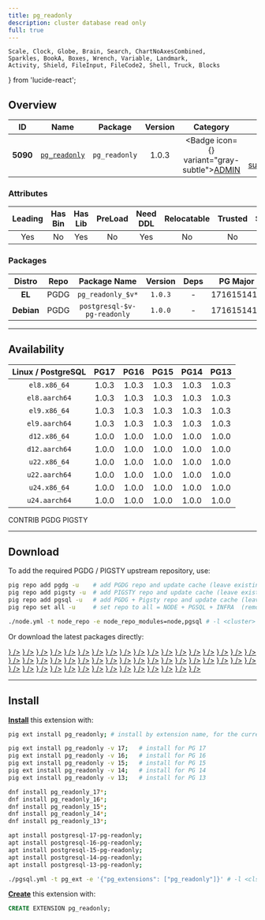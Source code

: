 ```yaml
---
title: pg_readonly
description: cluster database read only
full: true
---
```


    Scale, Clock, Globe, Brain, Search, ChartNoAxesCombined,
    Sparkles, BookA, Boxes, Wrench, Variable, Landmark,
    Activity, Shield, FileInput, FileCode2, Shell, Truck, Blocks
} from 'lucide-react';

## Overview

| <TooltipIconButton tooltip="Extension unique identifier" side="top">ID</TooltipIconButton> | <TooltipIconButton tooltip="Extension name" side="top">Name</TooltipIconButton> | <TooltipIconButton tooltip="Package name for installation" side="top">Package</TooltipIconButton> | <TooltipIconButton tooltip="Latest available extension version" side="top">Version</TooltipIconButton> | <TooltipIconButton tooltip="Extension category" side="top">Category</TooltipIconButton> | <TooltipIconButton tooltip="Open source license" side="top">License</TooltipIconButton> | <TooltipIconButton tooltip="Programming language" side="top">Lang</TooltipIconButton> |
|:--------:|:--------:|:----------:|:--------------:|:---------------------------------------:|:------------------------------------------------------:|:----:|
| **5090** | [`pg_readonly`](https://github.com/pierreforstmann/pg_readonly) | `pg_readonly` | 1.0.3 | <Badge icon={<Landmark />} variant="gray-subtle"><a href="/ext/admin" className="no-underline">ADMIN</a></Badge> | <a href="/ext/list/license#postgresql" className="no-underline"><Badge icon={<Scale />} variant="blue-subtle">PostgreSQL</Badge></a> | <a href="/ext/list/lang#c"><Badge icon={<FileCode2 />} variant="blue-subtle">C</Badge></a> |

### Attributes

| <TooltipIconButton tooltip="The Primary Leading extension in the Package" side="top">Leading</TooltipIconButton> | <TooltipIconButton tooltip="Contains binary utils" side="top">Has Bin</TooltipIconButton> | <TooltipIconButton tooltip="Contains .so shared library files" side="top">Has Lib</TooltipIconButton> | <TooltipIconButton tooltip="Requires preloading via shared_preload_libraries" side="top">PreLoad</TooltipIconButton> | <TooltipIconButton tooltip="Requires CREATE EXTENSION DDL command" side="top">Need DDL</TooltipIconButton> | <TooltipIconButton tooltip="Can be installed in any schema" side="top">Relocatable</TooltipIconButton> | <TooltipIconButton tooltip="Can be created by non-superuser" side="top">Trusted</TooltipIconButton> | <TooltipIconButton tooltip="Schemas used by this extension" side="top">Schemas</TooltipIconButton> |
|:-------:|:-------:|:-------:|:-------:|:--------:|:-----------:|:-------:|:-------:|
| Yes | No | Yes | No | Yes | No | No | - |

### Packages

| <TooltipIconButton tooltip="Linux distribution family, EL or Debian" side="top">Distro</TooltipIconButton> | <TooltipIconButton tooltip="Package repository" side="top">Repo</TooltipIconButton> | <TooltipIconButton tooltip="The RPM/DEB Package Name Pattern (replace $v with real pg major)" side="top">Package Name</TooltipIconButton> | <TooltipIconButton tooltip="Latest package version" side="top">Version</TooltipIconButton> | <TooltipIconButton tooltip="RPM/DEB Package dependencies" side="top">Deps</TooltipIconButton> | <TooltipIconButton tooltip="Available in these PostgreSQL Major Versions" side="top">PG Major</TooltipIconButton> |
|:----------:|:--------:|:------------------------:|:-----------:|:------------:|:------------------:|
|   **EL**   | <Badge variant="blue-subtle"><span className="font-bold">PGDG</span></Badge> | `pg_readonly_$v*` | `1.0.3` | - | <Badge variant="green-subtle">17</Badge><Badge variant="green-subtle">16</Badge><Badge variant="green-subtle">15</Badge><Badge variant="green-subtle">14</Badge><Badge variant="green-subtle">13</Badge> |
| **Debian** | <Badge variant="blue-subtle"><span className="font-bold">PGDG</span></Badge> | `postgresql-$v-pg-readonly` | `1.0.0` | - | <Badge variant="green-subtle">17</Badge><Badge variant="green-subtle">16</Badge><Badge variant="green-subtle">15</Badge><Badge variant="green-subtle">14</Badge><Badge variant="green-subtle">13</Badge> |



------

## Availability

| <TooltipIconButton tooltip="Linux Distro Arch / PostgreSQL Major Version" side="top">Linux / PostgreSQL </TooltipIconButton> | **PG17** | **PG16** | **PG15** | **PG14** | **PG13** |
|:-----:|:-----:|:-----:|:-----:|:-----:|:-----:|
| `el8.x86_64` | <Badge variant="blue-subtle">1.0.3</Badge> | <Badge variant="blue-subtle">1.0.3</Badge> | <Badge variant="blue-subtle">1.0.3</Badge> | <Badge variant="blue-subtle">1.0.3</Badge> | <Badge variant="blue-subtle">1.0.3</Badge> |
| `el8.aarch64` | <Badge variant="blue-subtle">1.0.3</Badge> | <Badge variant="blue-subtle">1.0.3</Badge> | <Badge variant="blue-subtle">1.0.3</Badge> | <Badge variant="blue-subtle">1.0.3</Badge> | <Badge variant="blue-subtle">1.0.3</Badge> |
| `el9.x86_64` | <Badge variant="blue-subtle">1.0.3</Badge> | <Badge variant="blue-subtle">1.0.3</Badge> | <Badge variant="blue-subtle">1.0.3</Badge> | <Badge variant="blue-subtle">1.0.3</Badge> | <Badge variant="blue-subtle">1.0.3</Badge> |
| `el9.aarch64` | <Badge variant="blue-subtle">1.0.3</Badge> | <Badge variant="blue-subtle">1.0.3</Badge> | <Badge variant="blue-subtle">1.0.3</Badge> | <Badge variant="blue-subtle">1.0.3</Badge> | <Badge variant="blue-subtle">1.0.3</Badge> |
| `d12.x86_64` | <Badge variant="amber-subtle">1.0.0</Badge> | <Badge variant="amber-subtle">1.0.0</Badge> | <Badge variant="amber-subtle">1.0.0</Badge> | <Badge variant="amber-subtle">1.0.0</Badge> | <Badge variant="amber-subtle">1.0.0</Badge> |
| `d12.aarch64` | <Badge variant="amber-subtle">1.0.0</Badge> | <Badge variant="amber-subtle">1.0.0</Badge> | <Badge variant="amber-subtle">1.0.0</Badge> | <Badge variant="amber-subtle">1.0.0</Badge> | <Badge variant="amber-subtle">1.0.0</Badge> |
| `u22.x86_64` | <Badge variant="amber-subtle">1.0.0</Badge> | <Badge variant="amber-subtle">1.0.0</Badge> | <Badge variant="amber-subtle">1.0.0</Badge> | <Badge variant="amber-subtle">1.0.0</Badge> | <Badge variant="amber-subtle">1.0.0</Badge> |
| `u22.aarch64` | <Badge variant="amber-subtle">1.0.0</Badge> | <Badge variant="amber-subtle">1.0.0</Badge> | <Badge variant="amber-subtle">1.0.0</Badge> | <Badge variant="amber-subtle">1.0.0</Badge> | <Badge variant="amber-subtle">1.0.0</Badge> |
| `u24.x86_64` | <Badge variant="amber-subtle">1.0.0</Badge> | <Badge variant="amber-subtle">1.0.0</Badge> | <Badge variant="amber-subtle">1.0.0</Badge> | <Badge variant="amber-subtle">1.0.0</Badge> | <Badge variant="amber-subtle">1.0.0</Badge> |
| `u24.aarch64` | <Badge variant="amber-subtle">1.0.0</Badge> | <Badge variant="amber-subtle">1.0.0</Badge> | <Badge variant="amber-subtle">1.0.0</Badge> | <Badge variant="amber-subtle">1.0.0</Badge> | <Badge variant="amber-subtle">1.0.0</Badge> |

<Badge variant="green-subtle"><span className="font-black">CONTRIB</span></Badge> <Badge variant="blue-subtle"><span className="font-black">PGDG</span></Badge> <Badge variant="amber-subtle"><span className="font-black">PIGSTY</span></Badge>

------

## Download

To add the required PGDG / PIGSTY upstream repository, use:

```bash tab="pig"
pig repo add pgdg -u    # add PGDG repo and update cache (leave existing repos)
pig repo add pigsty -u  # add PIGSTY repo and update cache (leave existing repos)
pig repo add pgsql -u   # add PGDG + Pigsty repo and update cache (leave existing repos)
pig repo set all -u     # set repo to all = NODE + PGSQL + INFRA  (remove existing repos)
```
```bash tab="pigsty"
./node.yml -t node_repo -e node_repo_modules=node,pgsql # -l <cluster>
```

Or download the latest packages directly:

<Files>
    <Folder name="el8.x86_64">
        <a href="https://download.postgresql.org/pub/repos/yum/17/redhat/rhel-8-x86_64/pg_readonly_17-1.0.3-4PGDG.rhel8.x86_64.rpm"><File name="pg_readonly_17-1.0.3-4PGDG.rhel8.x86_64.rpm" icon={<Package className="text-emerald-500" />} /></a>
        <a href="https://download.postgresql.org/pub/repos/yum/16/redhat/rhel-8-x86_64/pg_readonly_16-1.0.3-2.rhel8.1.x86_64.rpm"><File name="pg_readonly_16-1.0.3-2.rhel8.1.x86_64.rpm" icon={<Package className="text-emerald-500" />} /></a>
        <a href="https://download.postgresql.org/pub/repos/yum/15/redhat/rhel-8-x86_64/pg_readonly_15-1.0.3-1.rhel8.x86_64.rpm"><File name="pg_readonly_15-1.0.3-1.rhel8.x86_64.rpm" icon={<Package className="text-emerald-500" />} /></a>
        <a href="https://download.postgresql.org/pub/repos/yum/14/redhat/rhel-8-x86_64/pg_readonly_14-1.0.3-1.rhel8.x86_64.rpm"><File name="pg_readonly_14-1.0.3-1.rhel8.x86_64.rpm" icon={<Package className="text-emerald-500" />} /></a>
        <a href="https://download.postgresql.org/pub/repos/yum/13/redhat/rhel-8-x86_64/pg_readonly_13-1.0.3-1.rhel8.x86_64.rpm"><File name="pg_readonly_13-1.0.3-1.rhel8.x86_64.rpm" icon={<Package className="text-emerald-500" />} /></a>
    </Folder>
    <Folder name="el8.aarch64">
        <a href="https://download.postgresql.org/pub/repos/yum/17/redhat/rhel-8-aarch64/pg_readonly_17-1.0.3-4PGDG.rhel8.aarch64.rpm"><File name="pg_readonly_17-1.0.3-4PGDG.rhel8.aarch64.rpm" icon={<Package className="text-orange-500" />} /></a>
        <a href="https://download.postgresql.org/pub/repos/yum/16/redhat/rhel-8-aarch64/pg_readonly_16-1.0.3-2.rhel8.1.aarch64.rpm"><File name="pg_readonly_16-1.0.3-2.rhel8.1.aarch64.rpm" icon={<Package className="text-orange-500" />} /></a>
        <a href="https://download.postgresql.org/pub/repos/yum/15/redhat/rhel-8-aarch64/pg_readonly_15-1.0.3-1.rhel8.aarch64.rpm"><File name="pg_readonly_15-1.0.3-1.rhel8.aarch64.rpm" icon={<Package className="text-orange-500" />} /></a>
        <a href="https://download.postgresql.org/pub/repos/yum/14/redhat/rhel-8-aarch64/pg_readonly_14-1.0.3-1.rhel8.aarch64.rpm"><File name="pg_readonly_14-1.0.3-1.rhel8.aarch64.rpm" icon={<Package className="text-orange-500" />} /></a>
        <a href="https://download.postgresql.org/pub/repos/yum/13/redhat/rhel-8-aarch64/pg_readonly_13-1.0.3-1.rhel8.aarch64.rpm"><File name="pg_readonly_13-1.0.3-1.rhel8.aarch64.rpm" icon={<Package className="text-orange-500" />} /></a>
    </Folder>
    <Folder name="el9.x86_64">
        <a href="https://download.postgresql.org/pub/repos/yum/17/redhat/rhel-9-x86_64/pg_readonly_17-1.0.3-4PGDG.rhel9.x86_64.rpm"><File name="pg_readonly_17-1.0.3-4PGDG.rhel9.x86_64.rpm" icon={<Package className="text-emerald-500" />} /></a>
        <a href="https://download.postgresql.org/pub/repos/yum/16/redhat/rhel-9-x86_64/pg_readonly_16-1.0.3-2.rhel9.1.x86_64.rpm"><File name="pg_readonly_16-1.0.3-2.rhel9.1.x86_64.rpm" icon={<Package className="text-emerald-500" />} /></a>
        <a href="https://download.postgresql.org/pub/repos/yum/15/redhat/rhel-9-x86_64/pg_readonly_15-1.0.3-1.rhel9.x86_64.rpm"><File name="pg_readonly_15-1.0.3-1.rhel9.x86_64.rpm" icon={<Package className="text-emerald-500" />} /></a>
        <a href="https://download.postgresql.org/pub/repos/yum/14/redhat/rhel-9-x86_64/pg_readonly_14-1.0.3-1.rhel9.x86_64.rpm"><File name="pg_readonly_14-1.0.3-1.rhel9.x86_64.rpm" icon={<Package className="text-emerald-500" />} /></a>
        <a href="https://download.postgresql.org/pub/repos/yum/13/redhat/rhel-9-x86_64/pg_readonly_13-1.0.3-1.rhel9.x86_64.rpm"><File name="pg_readonly_13-1.0.3-1.rhel9.x86_64.rpm" icon={<Package className="text-emerald-500" />} /></a>
    </Folder>
    <Folder name="el9.aarch64">
        <a href="https://download.postgresql.org/pub/repos/yum/17/redhat/rhel-9-aarch64/pg_readonly_17-1.0.3-4PGDG.rhel9.aarch64.rpm"><File name="pg_readonly_17-1.0.3-4PGDG.rhel9.aarch64.rpm" icon={<Package className="text-orange-500" />} /></a>
        <a href="https://download.postgresql.org/pub/repos/yum/16/redhat/rhel-9-aarch64/pg_readonly_16-1.0.3-2.rhel9.1.aarch64.rpm"><File name="pg_readonly_16-1.0.3-2.rhel9.1.aarch64.rpm" icon={<Package className="text-orange-500" />} /></a>
        <a href="https://download.postgresql.org/pub/repos/yum/15/redhat/rhel-9-aarch64/pg_readonly_15-1.0.3-1.rhel9.aarch64.rpm"><File name="pg_readonly_15-1.0.3-1.rhel9.aarch64.rpm" icon={<Package className="text-orange-500" />} /></a>
        <a href="https://download.postgresql.org/pub/repos/yum/14/redhat/rhel-9-aarch64/pg_readonly_14-1.0.3-1.rhel9.aarch64.rpm"><File name="pg_readonly_14-1.0.3-1.rhel9.aarch64.rpm" icon={<Package className="text-orange-500" />} /></a>
        <a href="https://download.postgresql.org/pub/repos/yum/13/redhat/rhel-9-aarch64/pg_readonly_13-1.0.3-1.rhel9.aarch64.rpm"><File name="pg_readonly_13-1.0.3-1.rhel9.aarch64.rpm" icon={<Package className="text-orange-500" />} /></a>
    </Folder>
    <Folder name="d12.x86_64">
        <a href="https://repo.pigsty.io/apt/pgsql/bookworm/pool/main/p/pg-readonly/postgresql-17-pg-readonly_1.0.0-1PIGSTY~bookworm_amd64.deb"><File name="postgresql-17-pg-readonly_1.0.0-1PIGSTY~bookworm_amd64.deb" icon={<Box className="text-emerald-500" />} /></a>
        <a href="https://repo.pigsty.io/apt/pgsql/bookworm/pool/main/p/pg-readonly/postgresql-16-pg-readonly_1.0.0-1PIGSTY~bookworm_amd64.deb"><File name="postgresql-16-pg-readonly_1.0.0-1PIGSTY~bookworm_amd64.deb" icon={<Box className="text-emerald-500" />} /></a>
        <a href="https://repo.pigsty.io/apt/pgsql/bookworm/pool/main/p/pg-readonly/postgresql-15-pg-readonly_1.0.0-1PIGSTY~bookworm_amd64.deb"><File name="postgresql-15-pg-readonly_1.0.0-1PIGSTY~bookworm_amd64.deb" icon={<Box className="text-emerald-500" />} /></a>
        <a href="https://repo.pigsty.io/apt/pgsql/bookworm/pool/main/p/pg-readonly/postgresql-14-pg-readonly_1.0.0-1PIGSTY~bookworm_amd64.deb"><File name="postgresql-14-pg-readonly_1.0.0-1PIGSTY~bookworm_amd64.deb" icon={<Box className="text-emerald-500" />} /></a>
        <a href="https://repo.pigsty.io/apt/pgsql/bookworm/pool/main/p/pg-readonly/postgresql-13-pg-readonly_1.0.0-1PIGSTY~bookworm_amd64.deb"><File name="postgresql-13-pg-readonly_1.0.0-1PIGSTY~bookworm_amd64.deb" icon={<Box className="text-emerald-500" />} /></a>
    </Folder>
    <Folder name="d12.aarch64">
        <a href="https://repo.pigsty.io/apt/pgsql/bookworm/pool/main/p/pg-readonly/postgresql-17-pg-readonly_1.0.0-1PIGSTY~bookworm_arm64.deb"><File name="postgresql-17-pg-readonly_1.0.0-1PIGSTY~bookworm_arm64.deb" icon={<Box className="text-orange-500" />} /></a>
        <a href="https://repo.pigsty.io/apt/pgsql/bookworm/pool/main/p/pg-readonly/postgresql-16-pg-readonly_1.0.0-1PIGSTY~bookworm_arm64.deb"><File name="postgresql-16-pg-readonly_1.0.0-1PIGSTY~bookworm_arm64.deb" icon={<Box className="text-orange-500" />} /></a>
        <a href="https://repo.pigsty.io/apt/pgsql/bookworm/pool/main/p/pg-readonly/postgresql-15-pg-readonly_1.0.0-1PIGSTY~bookworm_arm64.deb"><File name="postgresql-15-pg-readonly_1.0.0-1PIGSTY~bookworm_arm64.deb" icon={<Box className="text-orange-500" />} /></a>
        <a href="https://repo.pigsty.io/apt/pgsql/bookworm/pool/main/p/pg-readonly/postgresql-14-pg-readonly_1.0.0-1PIGSTY~bookworm_arm64.deb"><File name="postgresql-14-pg-readonly_1.0.0-1PIGSTY~bookworm_arm64.deb" icon={<Box className="text-orange-500" />} /></a>
        <a href="https://repo.pigsty.io/apt/pgsql/bookworm/pool/main/p/pg-readonly/postgresql-13-pg-readonly_1.0.0-1PIGSTY~bookworm_arm64.deb"><File name="postgresql-13-pg-readonly_1.0.0-1PIGSTY~bookworm_arm64.deb" icon={<Box className="text-orange-500" />} /></a>
    </Folder>
    <Folder name="u22.x86_64">
        <a href="https://repo.pigsty.io/apt/pgsql/jammy/pool/main/p/pg-readonly/postgresql-17-pg-readonly_1.0.0-1PIGSTY~jammy_amd64.deb"><File name="postgresql-17-pg-readonly_1.0.0-1PIGSTY~jammy_amd64.deb" icon={<Box className="text-emerald-500" />} /></a>
        <a href="https://repo.pigsty.io/apt/pgsql/jammy/pool/main/p/pg-readonly/postgresql-16-pg-readonly_1.0.0-1PIGSTY~jammy_amd64.deb"><File name="postgresql-16-pg-readonly_1.0.0-1PIGSTY~jammy_amd64.deb" icon={<Box className="text-emerald-500" />} /></a>
        <a href="https://repo.pigsty.io/apt/pgsql/jammy/pool/main/p/pg-readonly/postgresql-15-pg-readonly_1.0.0-1PIGSTY~jammy_amd64.deb"><File name="postgresql-15-pg-readonly_1.0.0-1PIGSTY~jammy_amd64.deb" icon={<Box className="text-emerald-500" />} /></a>
        <a href="https://repo.pigsty.io/apt/pgsql/jammy/pool/main/p/pg-readonly/postgresql-14-pg-readonly_1.0.0-1PIGSTY~jammy_amd64.deb"><File name="postgresql-14-pg-readonly_1.0.0-1PIGSTY~jammy_amd64.deb" icon={<Box className="text-emerald-500" />} /></a>
        <a href="https://repo.pigsty.io/apt/pgsql/jammy/pool/main/p/pg-readonly/postgresql-13-pg-readonly_1.0.0-1PIGSTY~jammy_amd64.deb"><File name="postgresql-13-pg-readonly_1.0.0-1PIGSTY~jammy_amd64.deb" icon={<Box className="text-emerald-500" />} /></a>
    </Folder>
    <Folder name="u22.aarch64">
        <a href="https://repo.pigsty.io/apt/pgsql/jammy/pool/main/p/pg-readonly/postgresql-17-pg-readonly_1.0.0-1PIGSTY~jammy_arm64.deb"><File name="postgresql-17-pg-readonly_1.0.0-1PIGSTY~jammy_arm64.deb" icon={<Box className="text-orange-500" />} /></a>
        <a href="https://repo.pigsty.io/apt/pgsql/jammy/pool/main/p/pg-readonly/postgresql-16-pg-readonly_1.0.0-1PIGSTY~jammy_arm64.deb"><File name="postgresql-16-pg-readonly_1.0.0-1PIGSTY~jammy_arm64.deb" icon={<Box className="text-orange-500" />} /></a>
        <a href="https://repo.pigsty.io/apt/pgsql/jammy/pool/main/p/pg-readonly/postgresql-15-pg-readonly_1.0.0-1PIGSTY~jammy_arm64.deb"><File name="postgresql-15-pg-readonly_1.0.0-1PIGSTY~jammy_arm64.deb" icon={<Box className="text-orange-500" />} /></a>
        <a href="https://repo.pigsty.io/apt/pgsql/jammy/pool/main/p/pg-readonly/postgresql-14-pg-readonly_1.0.0-1PIGSTY~jammy_arm64.deb"><File name="postgresql-14-pg-readonly_1.0.0-1PIGSTY~jammy_arm64.deb" icon={<Box className="text-orange-500" />} /></a>
        <a href="https://repo.pigsty.io/apt/pgsql/jammy/pool/main/p/pg-readonly/postgresql-13-pg-readonly_1.0.0-1PIGSTY~jammy_arm64.deb"><File name="postgresql-13-pg-readonly_1.0.0-1PIGSTY~jammy_arm64.deb" icon={<Box className="text-orange-500" />} /></a>
    </Folder>
    <Folder name="u24.x86_64">
        <a href="https://repo.pigsty.io/apt/pgsql/noble/pool/main/p/pg-readonly/postgresql-17-pg-readonly_1.0.0-1PIGSTY~noble_amd64.deb"><File name="postgresql-17-pg-readonly_1.0.0-1PIGSTY~noble_amd64.deb" icon={<Box className="text-emerald-500" />} /></a>
        <a href="https://repo.pigsty.io/apt/pgsql/noble/pool/main/p/pg-readonly/postgresql-16-pg-readonly_1.0.0-1PIGSTY~noble_amd64.deb"><File name="postgresql-16-pg-readonly_1.0.0-1PIGSTY~noble_amd64.deb" icon={<Box className="text-emerald-500" />} /></a>
        <a href="https://repo.pigsty.io/apt/pgsql/noble/pool/main/p/pg-readonly/postgresql-15-pg-readonly_1.0.0-1PIGSTY~noble_amd64.deb"><File name="postgresql-15-pg-readonly_1.0.0-1PIGSTY~noble_amd64.deb" icon={<Box className="text-emerald-500" />} /></a>
        <a href="https://repo.pigsty.io/apt/pgsql/noble/pool/main/p/pg-readonly/postgresql-14-pg-readonly_1.0.0-1PIGSTY~noble_amd64.deb"><File name="postgresql-14-pg-readonly_1.0.0-1PIGSTY~noble_amd64.deb" icon={<Box className="text-emerald-500" />} /></a>
        <a href="https://repo.pigsty.io/apt/pgsql/noble/pool/main/p/pg-readonly/postgresql-13-pg-readonly_1.0.0-1PIGSTY~noble_amd64.deb"><File name="postgresql-13-pg-readonly_1.0.0-1PIGSTY~noble_amd64.deb" icon={<Box className="text-emerald-500" />} /></a>
    </Folder>
    <Folder name="u24.aarch64">
        <a href="https://repo.pigsty.io/apt/pgsql/noble/pool/main/p/pg-readonly/postgresql-17-pg-readonly_1.0.0-1PIGSTY~noble_arm64.deb"><File name="postgresql-17-pg-readonly_1.0.0-1PIGSTY~noble_arm64.deb" icon={<Box className="text-orange-500" />} /></a>
        <a href="https://repo.pigsty.io/apt/pgsql/noble/pool/main/p/pg-readonly/postgresql-16-pg-readonly_1.0.0-1PIGSTY~noble_arm64.deb"><File name="postgresql-16-pg-readonly_1.0.0-1PIGSTY~noble_arm64.deb" icon={<Box className="text-orange-500" />} /></a>
        <a href="https://repo.pigsty.io/apt/pgsql/noble/pool/main/p/pg-readonly/postgresql-15-pg-readonly_1.0.0-1PIGSTY~noble_arm64.deb"><File name="postgresql-15-pg-readonly_1.0.0-1PIGSTY~noble_arm64.deb" icon={<Box className="text-orange-500" />} /></a>
        <a href="https://repo.pigsty.io/apt/pgsql/noble/pool/main/p/pg-readonly/postgresql-14-pg-readonly_1.0.0-1PIGSTY~noble_arm64.deb"><File name="postgresql-14-pg-readonly_1.0.0-1PIGSTY~noble_arm64.deb" icon={<Box className="text-orange-500" />} /></a>
        <a href="https://repo.pigsty.io/apt/pgsql/noble/pool/main/p/pg-readonly/postgresql-13-pg-readonly_1.0.0-1PIGSTY~noble_arm64.deb"><File name="postgresql-13-pg-readonly_1.0.0-1PIGSTY~noble_arm64.deb" icon={<Box className="text-orange-500" />} /></a>
    </Folder>
</Files>

------

## Install

[**Install**](/docs/pgsql/extension/install) this extension with:

```bash tab="pig"
pig ext install pg_readonly; # install by extension name, for the current active PG version

pig ext install pg_readonly -v 17;   # install for PG 17
pig ext install pg_readonly -v 16;   # install for PG 16
pig ext install pg_readonly -v 15;   # install for PG 15
pig ext install pg_readonly -v 14;   # install for PG 14
pig ext install pg_readonly -v 13;   # install for PG 13
```
```bash tab="yum" 
dnf install pg_readonly_17*;
dnf install pg_readonly_16*;
dnf install pg_readonly_15*;
dnf install pg_readonly_14*;
dnf install pg_readonly_13*;
```
```bash tab="apt" 
apt install postgresql-17-pg-readonly;
apt install postgresql-16-pg-readonly;
apt install postgresql-15-pg-readonly;
apt install postgresql-14-pg-readonly;
apt install postgresql-13-pg-readonly;
```
```bash tab="ansible"
./pgsql.yml -t pg_ext -e '{"pg_extensions": ["pg_readonly"]}' # -l <cls>
```

[**Create**](/docs/pgsql/extension/create) this extension with:

```sql
CREATE EXTENSION pg_readonly;
```


